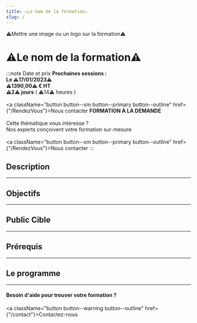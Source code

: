 ```yaml
---
title: ⚠️Le nom de la formation⚠️
slug: /
---
```





⚠️Mettre une image ou un logo sur la formation⚠️

# ⚠️Le nom de la formation⚠️

:::note  Date et prix
<Tabs>
  <TabItem value="inter" label="INTER" default>
      <b> Prochaines sessions :</b><br/>
      <b> <CalendarMonthIcon viewBox="0 -14 36 36"/> Le ⚠️17/01/2023⚠️</b><br/>
      <b> <EuroIcon viewBox="0 -14 36 36"/> ⚠️1390,00⚠️ € HT </b><br/>
      <b> <AccessTimeIcon viewBox="0 -14 36 36"/> ⚠️2⚠️ jours</b> ( ⚠️14⚠️ heures ) <br/><br/>
      <a className="button button--sm button--primary button--outline" href={"/RendezVous"}>Nous contacter</a>
  </TabItem>
  <TabItem value="sur-mesure" label="SUR-MESURE">
    <b>FORMATION À LA DEMANDE</b> <br/><br/>
      Cette thématique vous intéresse ?<br/>
      Nos experts conçoivent votre formation sur-mesure<br/><br/>
      <a className="button button--sm button--primary button--outline" href={"/RendezVous"}>Nous contacter</a>
  </TabItem>
</Tabs>
:::

## Description

----------

## Objectifs

----------

## Public Cible

----------

## Prérequis

----------

## Le programme

----------

#### Besoin d'aide pour trouver votre formation ?

<a className="button button--warning button--outline" href={"/contact"}>Contactez-nous </a>